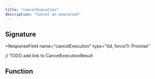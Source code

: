 ```yaml
---
title: "cancelExecution"
description: "Cancel an execution"
---
```


## Signature

<ResponseField
  name="cancelExecution"
  type="(id, force?): Promise<CancelExecutionResult>"
>
  // TODO add link to CancelExecutionResult
</ResponseField>

## Function

<ResponseField name="parameters">
  <ResponseField name="id" type="string" />
  <ResponseField name="force" type="boolean" default={false} />
</ResponseField>
